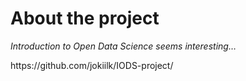 
# About the project

*Introduction to Open Data Science seems interesting...*

https://github.com/jokiilk/IODS-project/